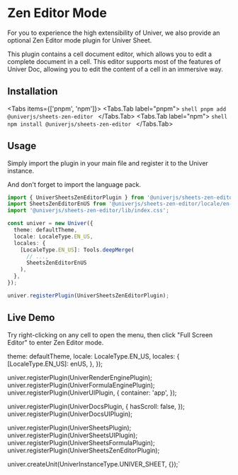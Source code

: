 
# Zen Editor Mode

For you to experience the high extensibility of Univer, we also provide an optional Zen Editor mode plugin for Univer Sheet.

This plugin contains a cell document editor, which allows you to edit a complete document in a cell. This editor supports most of the features of Univer Doc, allowing you to edit the content of a cell in an immersive way.

## Installation

<Tabs items={['pnpm', 'npm']}>
  <Tabs.Tab label="pnpm">
    ```shell
    pnpm add @univerjs/sheets-zen-editor
    ```
  </Tabs.Tab>
  <Tabs.Tab label="npm">
    ```shell
    npm install @univerjs/sheets-zen-editor
    ```
  </Tabs.Tab>
</Tabs>

## Usage

Simply import the plugin in your main file and register it to the Univer instance.

And don't forget to import the language pack.

```typescript
import { UniverSheetsZenEditorPlugin } from '@univerjs/sheets-zen-editor';
import SheetsZenEditorEnUS from '@univerjs/sheets-zen-editor/locale/en-US';
import '@univerjs/sheets-zen-editor/lib/index.css';

const univer = new Univer({
  theme: defaultTheme,
  locale: LocaleType.EN_US,
  locales: {
    [LocaleType.EN_US]: Tools.deepMerge(
      // ...,
      SheetsZenEditorEnUS
    ),
  },
});

univer.registerPlugin(UniverSheetsZenEditorPlugin);
```

## Live Demo

Try right-clicking on any cell to open the menu, then click "Full Screen Editor" to enter Zen Editor mode.

  theme: defaultTheme,
  locale: LocaleType.EN_US,
  locales: {
    [LocaleType.EN_US]: enUS,
  },
});

univer.registerPlugin(UniverRenderEnginePlugin);
univer.registerPlugin(UniverFormulaEnginePlugin);
univer.registerPlugin(UniverUIPlugin, {
  container: 'app',
});

univer.registerPlugin(UniverDocsPlugin, {
  hasScroll: false,
});
univer.registerPlugin(UniverDocsUIPlugin);

univer.registerPlugin(UniverSheetsPlugin);
univer.registerPlugin(UniverSheetsUIPlugin);
univer.registerPlugin(UniverSheetsFormulaPlugin);
univer.registerPlugin(UniverSheetsZenEditorPlugin);

univer.createUnit(UniverInstanceType.UNIVER_SHEET, {});`

<ReactLive code={code} />

